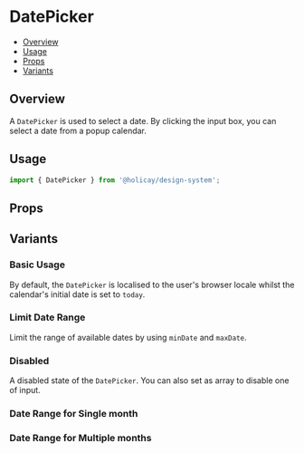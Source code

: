 

<Meta of={DatePickerStories} />

# DatePicker

- [Overview](#overview)
- [Usage](#usage)
- [Props](#props)
- [Variants](#variants)

## Overview

A `DatePicker` is used to select a date. By clicking the input box, you can select a date from a popup calendar.

## Usage

```js
import { DatePicker } from '@holicay/design-system';
```

<Canvas of={DatePickerStories.Base} layout="centered" />

## Props

<Controls />

## Variants

### Basic Usage

By default, the `DatePicker` is localised to the user's browser locale whilst the calendar's initial date is set to
`today`.

<Canvas of={DatePickerStories.Default} layout="centered" />

### Limit Date Range

Limit the range of available dates by using `minDate` and `maxDate`.

<Canvas of={DatePickerStories.MinMaxDate} layout="centered" />

### Disabled

A disabled state of the `DatePicker`. You can also set as array to disable one of input.

<Canvas of={DatePickerStories.Disabled} layout="centered" />

### Date Range for Single month

<Canvas of={RangePickerStories.RangeDatePicker} layout="centered" />

### Date Range for Multiple months

<Canvas of={RangePickerStories.RangeDatePickerWithMultipleMonths} layout="centered" />
